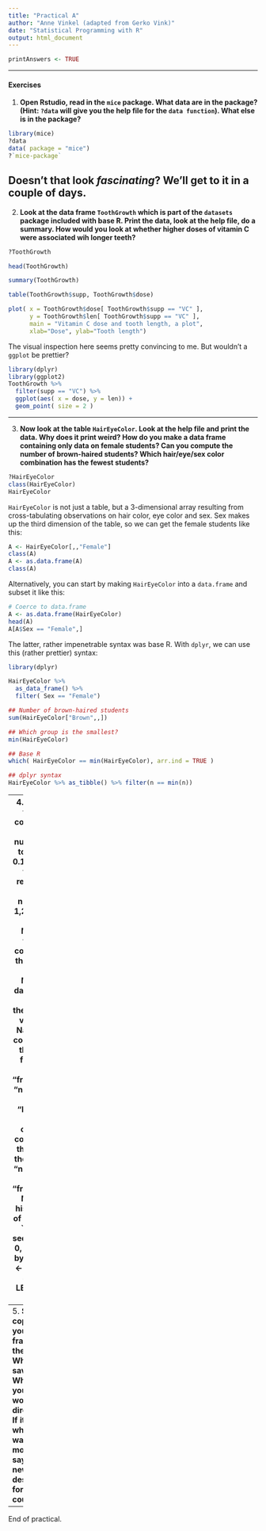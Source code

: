 ```yaml
---
title: "Practical A"
author: "Anne Vinkel (adapted from Gerko Vink)"
date: "Statistical Programming with R"
output: html_document
---
```


```r
printAnswers <- TRUE
```

---

#### Exercises

1. **Open Rstudio, read in the `mice` package. What data are in the package? (Hint: `?data` will give you the help file for the `data function`). What else is in the package? **
```r
library(mice)
?data
data( package = "mice")
?`mice-package`
```

Doesn't that look *fascinating*? We'll get to it in a couple of days.
---

2. **Look at the data frame `ToothGrowth`  which is part of the `datasets` package included with base R. Print the data, look at the help file, do a summary. How would you look at whether higher doses of vitamin C were associated wih longer teeth? **
```r
?ToothGrowth

head(ToothGrowth)

summary(ToothGrowth)

table(ToothGrowth$supp, ToothGrowth$dose)

plot( x = ToothGrowth$dose[ ToothGrowth$supp == "VC" ], 
      y = ToothGrowth$len[ ToothGrowth$supp == "VC" ],
      main = "Vitamin C dose and tooth length, a plot",
      xlab="Dose", ylab="Tooth length")
```
The visual inspection here seems pretty convincing to me. But wouldn't a `ggplot` be prettier? 
```r
library(dplyr)
library(ggplot2)
ToothGrowth %>% 
  filter(supp == "VC") %>% 
  ggplot(aes( x = dose, y = len)) +
  geom_point( size = 2 ) 
```

---

3. **Now look at the table `HairEyeColor`. Look at the help file and print the data. Why does it print weird? How do you make a data frame containing only data on female students? Can you compute the number of brown-haired students? Which hair/eye/sex color combination has the fewest students?**
```r
?HairEyeColor
class(HairEyeColor)
HairEyeColor
```

`HairEyeColor` is not just a table, but a 3-dimensional array resulting from cross-tabulating observations on hair color, eye color and sex. Sex makes up the third dimension of the table, so we can get the female students like this: 
```r
A <- HairEyeColor[,,"Female"]
class(A)
A <- as.data.frame(A)
class(A)
```

Alternatively, you can start by making `HairEyeColor` into a `data.frame` and subset it like this:
```r
# Coerce to data.frame
A <- as.data.frame(HairEyeColor) 
head(A)
A[A$Sex == "Female",]
```
The latter, rather impenetrable syntax was base R. With `dplyr`, we can use this (rather prettier) syntax:
```r
library(dplyr)

HairEyeColor %>% 
  as_data_frame() %>% 
  filter( Sex == "Female")
```

```r
## Number of brown-haired students
sum(HairEyeColor["Brown",,])

## Which group is the smallest?
min(HairEyeColor)

## Base R
which( HairEyeColor == min(HairEyeColor), arr.ind = TRUE )

## dplyr syntax
HairEyeColor %>% as_tibble() %>% filter(n == min(n))
```

--- 
4. **Make a vector containing the numbers 0 to 0.8 by 0.1. Make a vector repeating the numbers 1,2,3 three times. Make a vector containing the letters A to I. Make a data frame out of these three vectors. Name the columns of the data frame - say, "fractions", "numbers" and "letters". Add a column containing the log of the sum of "numbers" and "fractions". Make a histogram of the logs.**
```r
a <- seq( from = 0, to = 0.8, by = 0.1)
b <- rep(1:3, 3)
c <- LETTERS[ 1:9 ]

D <- data.frame(fractions = a, numbers = b, letters = c)
D$logs <- log( D$numbers + D$fractions )

hist(D$logs)
```
---
5. **Save a copy of your data frame to the disk. Where is it saved? Where is your working directory? If it isn't where you want it, move it - say, to a new folder designated for this course**
```r
save(D, file = "MyData.RDS")
```
We're saving the table as an `.RDS` file. Unless we specify a path elsewhere, it will be saved in our working directory. 
```r
getwd()
```
You can change your working directory with the `setwd` function, but for more portable code, we recommend using Rstudio projects instead. Go to the  "File" menu, and click "new project". Place the project file in the folder you want to work in for this project. When you click "open project" and select this project, Rstudio will set the working directory here until you close the project. 


---

End of practical. 
